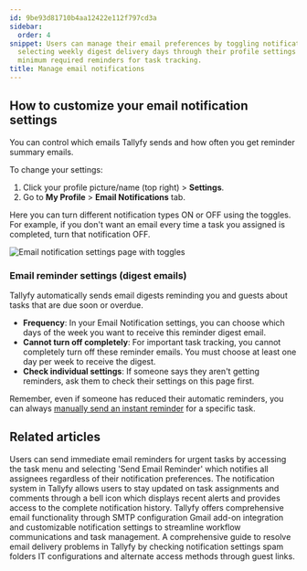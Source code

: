 ```yaml
---
id: 9be93d81710b4aa12422e112f797cd3a
sidebar:
  order: 4
snippet: Users can manage their email preferences by toggling notification types and
  selecting weekly digest delivery days through their profile settings while maintaining
  minimum required reminders for task tracking.
title: Manage email notifications
---
```


## How to customize your email notification settings

You can control which emails Tallyfy sends and how often you get reminder summary emails.

To change your settings:
1. Click your profile picture/name (top right) > **Settings**.
2. Go to **My Profile** > **Email Notifications** tab.

Here you can turn different notification types ON or OFF using the toggles. For example, if you don't want an email every time a task you assigned is completed, turn that notification OFF.

![Email notification settings page with toggles](https://screenshots.tallyfy.com/tallyfy%2Fpro%2Fdesktop-light-change-email-notification-settings.png)

### Email reminder settings (digest emails)

Tallyfy automatically sends email digests reminding you and guests about tasks that are due soon or overdue.

*   **Frequency**: In your Email Notification settings, you can choose which days of the week you want to receive this reminder digest email.
*   **Cannot turn off completely**: For important task tracking, you cannot completely turn off these reminder emails. You must choose at least one day per week to receive the digest.
*   **Check individual settings**: If someone says they aren't getting reminders, ask them to check their settings on this page first.

Remember, even if someone has reduced their automatic reminders, you can always [manually send an instant reminder](/products/pro/tracking-and-tasks/tasks/how-can-i-send-email-reminders-in-tallyfy/) for a specific task.


## Related articles
<CardGrid>
<LinkTitleCard header="<b>Tasks > Send email reminders</b>" href="/products/pro/tracking-and-tasks/tasks/how-can-i-send-email-reminders-in-tallyfy/" > Users can send immediate email reminders for urgent tasks by accessing the task menu and selecting 'Send Email Reminder' which notifies all assignees regardless of their notification preferences. </LinkTitleCard>
<LinkTitleCard header="<b>Tracking And Tasks > Check notifications</b>" href="/products/pro/tracking-and-tasks/how-can-i-view-notifications-in-tallyfy/" > The notification system in Tallyfy allows users to stay updated on task assignments and comments through a bell icon which displays recent alerts and provides access to the complete notification history. </LinkTitleCard>
<LinkTitleCard header="<b>Integrations > Email and SMTP</b>" href="/products/pro/integrations/email/" > Tallyfy offers comprehensive email functionality through SMTP configuration Gmail add-on integration and customizable notification settings to streamline workflow communications and task management. </LinkTitleCard>
<LinkTitleCard header="<b>Support > Not receiving emails from Tallyfy</b>" href="/products/pro/miscellaneous/support/not-receiving-emails-from-tallyfy-how-to-troubleshoot/" > A comprehensive guide to resolve email delivery problems in Tallyfy by checking notification settings spam folders IT configurations and alternate access methods through guest links. </LinkTitleCard>
</CardGrid>